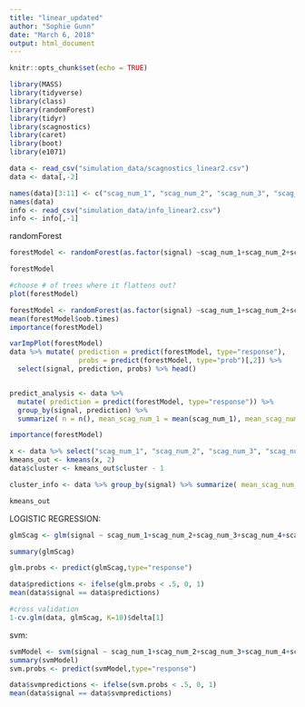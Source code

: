 ```yaml
---
title: "linear_updated"
author: "Sophie Gunn"
date: "March 6, 2018"
output: html_document
---
```


```r
knitr::opts_chunk$set(echo = TRUE)
```

```r
library(MASS)
library(tidyverse)
library(class)
library(randomForest)
library(tidyr)
library(scagnostics)
library(caret)
library(boot)
library(e1071)
```

```r

data <- read_csv("simulation_data/scagnostics_linear2.csv")
data <- data[,-2]

names(data)[3:11] <- c("scag_num_1", "scag_num_2", "scag_num_3", "scag_num_4", "scag_num_5", "scag_num_6", "scag_num_7", "scag_num_8", "scag_num_9")
names(data)
info <- read_csv("simulation_data/info_linear2.csv")
info <- info[,-1]

```

randomForest 
```r
forestModel <- randomForest(as.factor(signal) ~scag_num_1+scag_num_2+scag_num_3+scag_num_4+scag_num_5+scag_num_6+scag_num_7+scag_num_8+scag_num_9, data = data, ntree=100, importance =T)

forestModel

#choose # of trees where it flattens out?
plot(forestModel)

forestModel <- randomForest(as.factor(signal) ~scag_num_1+scag_num_2+scag_num_3+scag_num_4+scag_num_5+scag_num_6+scag_num_7+scag_num_8+scag_num_9, data = data, ntree=100, importance =T, mtre = 3)
mean(forestModel$oob.times)
importance(forestModel)

varImpPlot(forestModel)
data %>% mutate( prediction = predict(forestModel, type="response"), 
                 probs = predict(forestModel, type="prob")[,2]) %>%
  select(signal, prediction, probs) %>% head()


predict_analysis <- data %>% 
  mutate( prediction = predict(forestModel, type="response")) %>% 
  group_by(signal, prediction) %>% 
  summarize( n = n(), mean_scag_num_1 = mean(scag_num_1), mean_scag_num_2 = mean(scag_num_2),mean_scag_num_3 = mean(scag_num_3), mean_scag_num_4 = mean(scag_num_4), mean_scag_num_5 = mean(scag_num_5), mean_scag_num_6 = mean(scag_num_6), mean_scag_num_7 = mean(scag_num_7), mean_scag_num_8 = mean(scag_num_8), mean_scag_num_9 = mean(scag_num_9))

importance(forestModel)
```

```r
x <- data %>% select("scag_num_1", "scag_num_2", "scag_num_3", "scag_num_4", "scag_num_5", "scag_num_6", "scag_num_7", "scag_num_8", "scag_num_9")
kmeans_out <- kmeans(x, 2)
data$cluster <- kmeans_out$cluster - 1

cluster_info <- data %>% group_by(signal) %>% summarize( mean_scag_num_1 = mean(scag_num_1), mean_scag_num_2 = mean(scag_num_2),mean_scag_num_3 = mean(scag_num_3), mean_scag_num_4 = mean(scag_num_4), mean_scag_num_5 = mean(scag_num_5), mean_scag_num_6 = mean(scag_num_6), mean_scag_num_7 = mean(scag_num_7), mean_scag_num_8 = mean(scag_num_8), mean_scag_num_9 = mean(scag_num_9))

kmeans_out
```

LOGISTIC REGRESSION:
```r
glmScag <- glm(signal ~ scag_num_1+scag_num_2+scag_num_3+scag_num_4+scag_num_5+scag_num_6+scag_num_7+scag_num_8+scag_num_9, data = data, family = "binomial")

summary(glmScag)

glm.probs <- predict(glmScag,type="response")

data$predictions <- ifelse(glm.probs < .5, 0, 1)
mean(data$signal == data$predictions)

#cross validation
1-cv.glm(data, glmScag, K=10)$delta[1]

```


svm:
```r
svmModel <- svm(signal ~ scag_num_1+scag_num_2+scag_num_3+scag_num_4+scag_num_5+scag_num_6+scag_num_7+scag_num_8+scag_num_9, data = data)
summary(svmModel)
svm.probs <- predict(svmModel,type="response")

data$svmpredictions <- ifelse(svm.probs < .5, 0, 1)
mean(data$signal == data$svmpredictions)
```